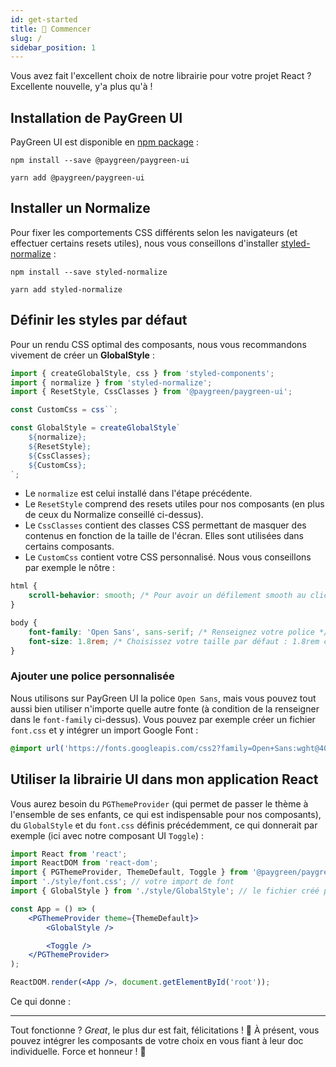 ```yaml
---
id: get-started
title: 🚀 Commencer
slug: /
sidebar_position: 1
---
```



Vous avez fait l'excellent choix de notre librairie pour votre projet React&nbsp;? Excellente nouvelle, y'a plus qu'à&nbsp;!

## Installation de PayGreen UI

PayGreen UI est disponible en [npm package](https://www.npmjs.com/package/@paygreen/paygreen-ui)&nbsp;:

```shell
npm install --save @paygreen/paygreen-ui
```

```shell
yarn add @paygreen/paygreen-ui
```

## Installer un Normalize

Pour fixer les comportements CSS différents selon les navigateurs (et effectuer certains resets utiles), nous vous conseillons d'installer [styled-normalize](https://www.npmjs.com/package/styled-normalize)&nbsp;:

```shell
npm install --save styled-normalize
```

```shell
yarn add styled-normalize
```

## Définir les styles par défaut

Pour un rendu CSS optimal des composants, nous vous recommandons vivement de créer un **GlobalStyle**&nbsp;:

```jsx
import { createGlobalStyle, css } from 'styled-components';
import { normalize } from 'styled-normalize';
import { ResetStyle, CssClasses } from '@paygreen/paygreen-ui';

const CustomCss = css``;

const GlobalStyle = createGlobalStyle`
    ${normalize};
    ${ResetStyle};
    ${CssClasses};
    ${CustomCss};
`;
```

-   Le `normalize` est celui installé dans l'étape précédente.
-   Le `ResetStyle` comprend des resets utiles pour nos composants (en plus de ceux du Normalize conseillé ci-dessus).
-   Le `CssClasses` contient des classes CSS permettant de masquer des contenus en fonction de la taille de l'écran. Elles sont utilisées dans certains composants.
-   Le `CustomCss` contient votre CSS personnalisé. Nous vous conseillons par exemple le nôtre&nbsp;:

```css
html {
    scroll-behavior: smooth; /* Pour avoir un défilement smooth au clic sur les ancres */
}

body {
    font-family: 'Open Sans', sans-serif; /* Renseignez votre police */
    font-size: 1.8rem; /* Choisissez votre taille par défaut : 1.8rem correspond à 18px grâce au ResetStyle */
}
```

### Ajouter une police personnalisée

Nous utilisons sur PayGreen UI la police `Open Sans`, mais vous pouvez tout aussi bien utiliser n'importe quelle autre fonte (à condition de la renseigner dans le `font-family` ci-dessus).
Vous pouvez par exemple créer un fichier `font.css` et y intégrer un import Google Font&nbsp;:

```css
@import url('https://fonts.googleapis.com/css2?family=Open+Sans:wght@400;700&display=swap');
```

## Utiliser la librairie UI dans mon application React

Vous aurez besoin du `PGThemeProvider` (qui permet de passer le thème à l'ensemble de ses enfants, ce qui est indispensable pour nos composants), du `GlobalStyle` et du `font.css` définis précédemment, ce qui donnerait par exemple (ici avec notre composant UI `Toggle`)&nbsp;:

```jsx
import React from 'react';
import ReactDOM from 'react-dom';
import { PGThemeProvider, ThemeDefault, Toggle } from '@paygreen/paygreen-ui';
import './style/font.css'; // votre import de font
import { GlobalStyle } from './style/GlobalStyle'; // le fichier créé précédemment

const App = () => (
    <PGThemeProvider theme={ThemeDefault}>
        <GlobalStyle />

        <Toggle />
    </PGThemeProvider>
);

ReactDOM.render(<App />, document.getElementById('root'));
```

Ce qui donne&nbsp;:

<WrapperComponent>
    <Toggle />
</WrapperComponent>

---

Tout fonctionne&nbsp;? _Great_, le plus dur est fait, félicitations&nbsp;! 🎉
À présent, vous pouvez intégrer les composants de votre choix en vous fiant à leur doc individuelle. Force et honneur&nbsp;! 💪

